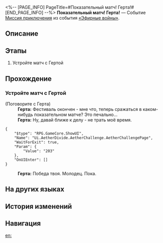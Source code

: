 <%-- [PAGE_INFO]
PageTitle=#Показательный матч! Герта!#
[END_PAGE_INFO] --%>
{{Дополнить|Диалоги.}}
{{Миссия Инфобокс
|id              = 8014143
|Название        = 
|Изображение     = Миссия Показательный матч! Герта!.png
|Тип             = Миссия приключения
|Событие         = «Эфирные войны»
|Глава           = 
|Условия         = 
|Персонажи       = Герта; Первопроходец
|СтартЛокация    = [[Ярило-VI]] — [[Старый испытательный полигон]]
|Мир             = Ярило-VI
|Предыдущая      = 
|Следующая       = 
|Награды         = 
}}
'''Показательный матч! Герта!''' — Событие [[Миссия приключения]] из события [[«Эфирные войны»]].

==Описание==
{{Описание|<!--официальное описание из Перекрёстка судеб-->}}

==Этапы==
# Устройте матч с Гертой

==Прохождение==
{{Дополнить}}
===Устройте матч с Гертой===
{{Описание миссии|тип=Миссия приключения|локация=Старый испытательный полигон|Основная игровая механика «Эфирных войн» - матчи. Бросьте вызов разным игрокам и покажите свою истинную силу!}}
{{Диалог Начало}}

;(Поговорите с Герта)
:'''Герта:''' Фестиваль окончен - мне что, теперь сражаться в каком-нибудь показательном матче? Это печально...
:'''Герта:''' Ну, давай ближе к делу - не трать моё время.
<pre>{
	"$type": "RPG.GameCore.ShowUI",
	"Name": "Ui.AetherDivide.AetherChallenge.AetherChallengePage",
	"WaitForExit": true,
	"Param": {
		"Value": "203"
	},
	"OnUIEnter": []
}</pre>
:'''Герта:''' Победа твоя. Молодец. Пока.
{{Диалог Конец}}

==На других языках==
{{На других языках
|en   = Exhibition Match, Herta!
|zhs  = 表演赛！黑塔
|zht  = 表演賽！黑塔
|ja   = エキシビションマッチ！ヘルタ
|ko   = 시범 경기! 헤르타
|es   = Encuentro de exhibición: Herta
|fr   = Rencontre amicale&nbsp;: Herta&nbsp;!
|ru   = Показательный матч! Герта!
|th   = แมตช์กระชับมิตร! Herta
|vi   = Giải Biểu Diễn! Herta
|de   = Schaukampf, Herta!
|id   = Pertandingan Ekshibisi, Herta!
|pt   = Batalha de Exibição, Herta!
}}

==История изменений==
{{История изменений|3.5}}

==Навигация==
{{Миссия приключения Навбокс|Глава }}

[[en:]]
